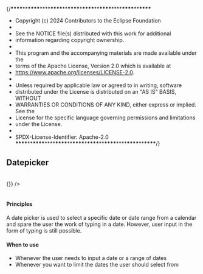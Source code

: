 {/**\*\*\*\***\*\***\*\*\*\***\*\*\*\***\*\*\*\***\*\***\*\*\*\***\***\*\*\*\***\*\***\*\*\*\***\*\*\*\***\*\*\*\***\*\***\*\*\*\***

- Copyright (c) 2024 Contributors to the Eclipse Foundation
-
- See the NOTICE file(s) distributed with this work for additional
- information regarding copyright ownership.
-
- This program and the accompanying materials are made available under the
- terms of the Apache License, Version 2.0 which is available at
- https://www.apache.org/licenses/LICENSE-2.0.
-
- Unless required by applicable law or agreed to in writing, software
- distributed under the License is distributed on an "AS IS" BASIS, WITHOUT
- WARRANTIES OR CONDITIONS OF ANY KIND, either express or implied. See the
- License for the specific language governing permissions and limitations
- under the License.
-
- SPDX-License-Identifier: Apache-2.0
  **\*\*\*\***\*\***\*\*\*\***\*\*\*\***\*\*\*\***\*\***\*\*\*\***\***\*\*\*\***\*\***\*\*\*\***\*\*\*\***\*\*\*\***\*\***\*\*\*\***/}


<Meta title="Design Guidelines/Datepicker" />

## Datepicker

<br />

<SharedThemeProvider>
  <SharedCssBaseline />
  <Datepicker
    label={'Date label'}
    placeholder={'Enter a date'}
    helperText={'Helper'}
    margin={'dense'}
    variant={'filled'}
    defaultValue={new Date()}
    daySelectedColor={'#0F71CB'}
    todayColor={'#939393'}
    onChangeItem={() => {}}
  />
</SharedThemeProvider>

<br />
<br />

#### Principles

A date picker is used to select a specific date or date range from a calendar and spare the user the work of typing in a date. However, user input in the form of typing is still possible.

#### When to use

- Whenever the user needs to input a date or a range of dates
- Whenever you want to limit the dates the user should select from

